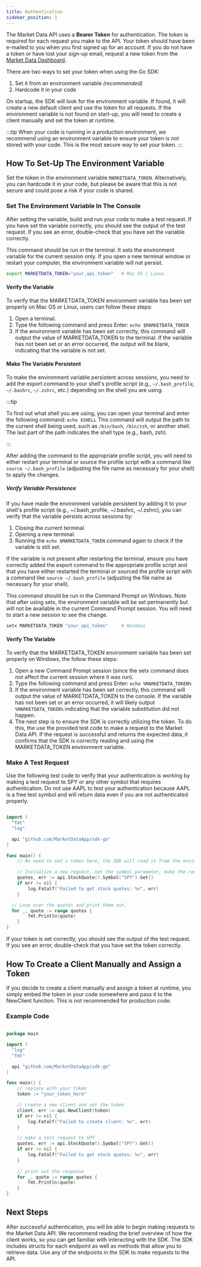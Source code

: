 ```yaml
---
title: Authentication
sidebar_position: 1
---
```



The Market Data API uses a **Bearer Token** for authentication. The token is required for each request you make to the API. Your token should have been e-mailed to you when you first signed up for an account.  If you do not have a token or have lost your sign-up email, request a new token from the [Market Data Dashboard](https://www.marketdata.app/dashboard/). 

There are two ways to set your token when using the Go SDK:

1. Set it from an environment variable _(recommended)_
2. Hardcode it in your code

On startup, the SDK will look for the environment variable. If found, it will create a new default client and use the token for all requests. If the environment variable is not found on start-up, you will need to create a client manually and set the token at runtime.

:::tip
When your code is running in a production environment, we recommend using an environment variable to ensure your token is not stored with your code. This is the most secure way to set your token.
:::

## How To Set-Up The Environment Variable

Set the token in the environment variable `MARKETDATA_TOKEN`. Alternatively, you can hardcode it in your code, but please be aware that this is not secure and could pose a risk if your code is shared.

### Set The Environment Variable In The Console

After setting the variable, build and run your code to make a test request. If you have set the variable correctly, you should see the output of the test request. If you see an error, double-check that you have set the variable correctly.

<Tabs>
<TabItem value=">MacLinux" label="Mac / Linux">

This command should be run in the terminal. It sets the environment variable for the current session only. If you open a new terminal window or restart your computer, the environment variable will not persist.

```bash
export MARKETDATA_TOKEN="your_api_token"   # Mac OS / Linux
```

#### Verify the Variable

To verify that the MARKETDATA_TOKEN environment variable has been set properly on Mac OS or Linux, users can follow these steps:

1. Open a terminal.
2. Type the following command and press Enter: `echo $MARKETDATA_TOKEN`
3. If the environment variable has been set correctly, this command will output the value of MARKETDATA_TOKEN to the terminal. If the variable has not been set or an error occurred, the output will be blank, indicating that the variable is not set.

#### Make The Variable Persistent

To make the environment variable persistent across sessions, you need to add the export command to your shell's profile script (e.g., `~/.bash_profile`, `~/.bashrc`, `~/.zshrc`, etc.) depending on the shell you are using.

:::tip

To find out what shell you are using, you can open your terminal and enter the following command: `echo $SHELL` This command will output the path to the current shell being used, such as `/bin/bash`, `/bin/zsh`, or another shell. The last part of the path indicates the shell type (e.g., bash, zsh).

:::

After adding the command to the appropriate profile script, you will need to either restart your terminal or source the profile script with a command like `source ~/.bash_profile` (adjusting the file name as necessary for your shell) to apply the changes.

##### Verify Variable Persistence

If you have made the environment variable persistent by adding it to your shell's profile script (e.g., ~/.bash_profile, ~/.bashrc, ~/.zshrc), you can verify that the variable persists across sessions by:

1. Closing the current terminal.
2. Opening a new terminal.
3. Running the `echo $MARKETDATA_TOKEN` command again to check if the variable is still set.

If the variable is not present after restarting the terminal, ensure you have correctly added the export command to the appropriate profile script and that you have either restarted the terminal or sourced the profile script with a command like `source ~/.bash_profile` (adjusting the file name as necessary for your shell).

</TabItem>
<TabItem value="Windows" label="Windows">

This command should be run in the Command Prompt on Windows. Note that after using setx, the environment variable will be set permanently but will not be available in the current Command Prompt session. You will need to start a new session to see the change.

```bash
setx MARKETDATA_TOKEN "your_api_token"     # Windows
```

#### Verify The Variable

To verify that the MARKETDATA_TOKEN environment variable has been set properly on Windows, the follow these steps:

1. Open a new Command Prompt session (since the setx command does not affect the current session where it was run).
2. Type the following command and press Enter: `echo %MARKETDATA_TOKEN%`
3. If the environment variable has been set correctly, this command will output the value of MARKETDATA_TOKEN to the console. If the variable has not been set or an error occurred, it will likely output `%MARKETDATA_TOKEN%` indicating that the variable substitution did not happen.
4. The next step is to ensure the SDK is correctly utilizing the token. To do this, the use the provided test code to make a request to the Market Data API. If the request is successful and returns the expected data, it confirms that the SDK is correctly reading and using the MARKETDATA_TOKEN environment variable.

</TabItem>
</Tabs>

### Make A Test Request

Use the following test code to verify that your authentication is working by making a test request to SPY or any other symbol that requires authentication. Do not use AAPL to test your authentication because AAPL is a free test symbol and will return data even if you are not authenticated properly.

```go

import (
  "fmt"
  "log"

  api "github.com/MarketDataApp/sdk-go"
)

func main() {
    // No need to set a token here, the SDK will read it from the environment variable on startup.

    // Initialize a new request, set the symbol parameter, make the request.
	quotes, err := api.StockQuote().Symbol("SPY").Get() 
	if err != nil {
		log.Fatalf("Failed to get stock quotes: %v", err)
	}

  // Loop over the quotes and print them out.
  for _, quote := range quotes {
		fmt.Println(quote)
	}
}

```

If your token is set correctly, you should see the output of the test request. If you see an error, double-check that you have set the token correctly.

## How To Create a Client Manually and Assign a Token

If you decide to create a client manually and assign a token at runtime, you simply embed the token in your code somewhere and pass it to the NewClient function. This is not recommended for production code.

### Example Code

```go

package main

import (
  "log"
  "fmt"

  api "github.com/MarketDataApp/sdk-go"
)

func main() {
	// replace with your token
	token := "your_token_here"		

	// create a new client and set the token
	client, err := api.NewClient(token) 
	if err != nil {
		log.Fatalf("Failed to create client: %v", err)
	}

	// make a test request to SPY
	quotes, err := api.StockQuote().Symbol("SPY").Get() 
	if err != nil {
		log.Fatalf("Failed to get stock quotes: %v", err)
	}
	
	// print out the response
    for _, quote := range quotes {
		fmt.Println(quote)
	}
}

```

## Next Steps

After successful authentication, you will be able to begin making requests to the Market Data API. We recommend reading the brief overview of how the client works, so you can get familiar with interacting with the SDK. The SDK includes structs for each endpoint as well as methods that allow you to retrieve data. Use any of the endpoints in the SDK to make requests to the API.

